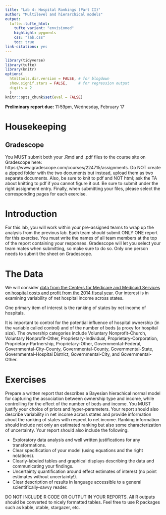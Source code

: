 ```yaml
---
title: "Lab 4: Hospital Rankings (Part II)"
author: "Multilevel and hierarchical models"
output: 
  tufte::tufte_html:
    tufte_variant: "envisioned"
    highlight: pygments
    css: "lab.css"
    toc: true
link-citations: yes
---
```


```r
library(tidyverse)
library(tufte)
library(knitr)
options(
  htmltools.dir.version = FALSE, # for blogdown
  show.signif.stars = FALSE,     # for regression output
  digits = 2
  )
knitr::opts_chunk$set(eval = FALSE)
```


**Preliminary report due:**  11:59pm, Wednesday, February 17


# Housekeeping

<!-- ## R/RStudio -->
<!-- You all should have R and RStudio installed on your computers by now. If you do not, first install the latest version of R here: https://cran.rstudio.com (remember to select the right installer for your operating system). Next, install the latest version of RStudio here: https://www.rstudio.com/products/rstudio/download/. Scroll down to the "Installers for Supported Platforms" section and find the right installer for your operating system. -->


## Gradescope
You MUST submit both your .Rmd and .pdf files to the course site on Gradescope here: https://www.gradescope.com/courses/224715/assignments. Do NOT create a zipped folder with the two documents but instead, upload them as two separate documents. Also, be sure to knit to pdf and NOT html; ask the TA about knitting to pdf if you cannot figure it out. Be sure to submit under the right assignment entry. Finally, when submitting your files, please select the corresponding pages for each exercise.


# Introduction
For this lab, you will work within your pre-assigned teams to wrap up the analysis from the previous lab. Each team should submit ONLY ONE report for this exercise. You must write the names of all team members at the top of the report containing your responses. Gradescope will let you select your team mates when submitting, so make sure to do so. Only one person needs to submit the sheet on Gradescope.


# The Data

We will consider [data  from the Centers for Medicare and Medicaid Services on hospital costs and profit from the 2014 fiscal year](https://sta-610l-s21.github.io/Course-Website/labs/data/hc2014.RData). Our interest is in examining variability of net hospital income across states. 

One primary item of interest is the ranking of states by net income of hospitals. 

It is important to control for the potential influence of hospital ownership (in the variable called control) and of the number of beds (a proxy for hospital size). The ownership categories include Voluntary Nonprofit-Church, Voluntary Nonprofit-Other, Proprietary-Individual, Proprietary-Corporation, Proprietary-Partnership, Proprietary-Other, Governmental-Federal, Governmental-City-County, Governmental-County, Governmental-State, Governmental-Hospital District, Governmental-City, and Governmental-Other.


# Exercises

Prepare a written report that describes a Bayesian hierachical normal model for capturing the association between ownership type and income, while controlling for the effect of the number of beds and income. You MUST justify your choice of priors and hyper-parameters. Your report should also describe variability in net income across states and provide information about the ranking of states with respect to net income. Ranking information should include not only an estimated ranking but also some characterization of uncertainty. Your report should also include the following.

+ Exploratory data analysis and well written justifications for any transformations.
+ Clear specification of your model (using equations and the right notations).
+ Clearly-labeled tables and graphical displays describing the data and communicating your findings.
+ Uncertainty quantification around effect estimates of interest (no point estimates without uncertainty!).
+ Clear description of results in language accessible to a general scientifically-savvy reader.

DO NOT INCLUDE R CODE OR OUTPUT IN YOUR REPORTS. All R outputs should be converted to nicely formatted tables. Feel free to use R packages such as kable, xtable, stargazer, etc.




